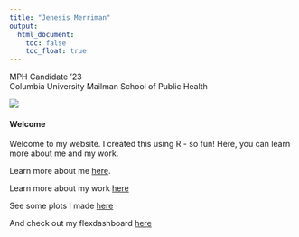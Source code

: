 ```yaml
---
title: "Jenesis Merriman"
output: 
  html_document:
    toc: false
    toc_float: true
---
```


MPH Candidate '23 <br>
Columbia University Mailman School of Public Health

![](https://media.giphy.com/media/n4HrDYr78CEFuXpGNp/giphy.gif)

#### Welcome

Welcome to my website. I created this using R - so fun! Here, you can learn more about me and my work.

Learn more about me [here](about.html).

Learn more about my work [here](experience.html)

See some plots I made [here](plotly.html)

And check out my flexdashboard [here](dashboard.html)